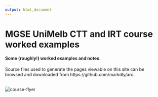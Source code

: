 ```yaml
---
output: html_document
---
```


# MGSE UniMelb CTT and IRT course worked examples
#### Some (roughly!) worked examples and notes.
Source files used to generate the pages viewable on this site can be browsed and downloaded from https://github.com/markdly/arc.  

<br>
![course-flyer](workshop-flyer.png)
<br>




